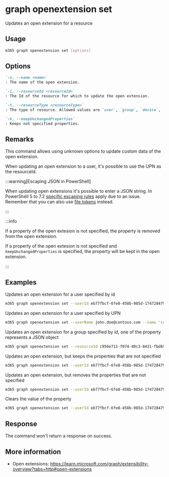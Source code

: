 
# graph openextension set

Updates an open extension for a resource

## Usage

```sh
m365 graph openextension set [options]
```

## Options

```md definition-list
`-n, --name <name>`
: The name of the open extension.

`-i, --resourceId <resourceId>`
: The Id of the resource for which to update the open extension.

`-t, --resourceType <resourceType>`
: The type of resource. Allowed values are `user`, `group`, `device`, `organization`.

`-k, --keepUnchangedProperties`
: Keeps not specified properties.
```

<Global />

## Remarks

This command allows using unknown options to update custom data of the open extension.

When updating an open extension to a user, it's possible to use the UPN as the resourceId.

:::warning[Escaping JSON in PowerShell]

When updating open extensions it's possible to enter a JSON string. In PowerShell 5 to 7.2 [specific escaping rules](./../../../user-guide/using-cli.mdx#escaping-double-quotes-in-powershell) apply due to an issue. Remember that you can also use [file tokens](./../../../user-guide/using-cli.mdx#passing-complex-content-into-cli-options) instead.

:::

:::info

If a property of the open extesion is not specified, the property is removed from the open extension.

If a property of the open extesion is not specified and `keepUnchangedProperties` is specified, the property will be kept in the open extension.

:::

## Examples

Updates an open extension for a user specified by id

```sh
m365 graph openextension set --userId eb77fbcf-6fe8-458b-985d-1747284793bc --name 'com.contoso.roamingSettings' --resourceType user --theme dark --color red --language English
```

Updates an open extension for a user specified by UPN

```sh
m365 graph openextension set --userName john.doe@contoso.com --name 'com.contoso.roamingSettings' --resourceType user --theme dark --color red --language English
```

Updates an open extension for a group specified by id, one of the property represents a JSON object

```sh
m365 graph openextension set --resourceId c956e711-f074-40c3-8431-fbd69bb67d9c --name 'com.contoso.roamingSettings' --resourceType group --settings '{"theme": "dark", "color": "red" }'
```

Updates an open extension, but keeps the properties that are not specified

```sh
m365 graph openextension set --userId eb77fbcf-6fe8-458b-985d-1747284793bc --name 'com.contoso.roamingSettings' --resourceType user --color red --keepUnchangedProperties
```

Updates an open extension, but removes the properties that are not specified

```sh
m365 graph openextension set --userId eb77fbcf-6fe8-458b-985d-1747284793bc --name 'com.contoso.roamingSettings' --resourceType user --color red
```

Clears the value of the property

```sh
m365 graph openextension set --userId eb77fbcf-6fe8-458b-985d-1747284793bc --name 'com.contoso.roamingSettings' --resourceType user --theme ""
```

## Response

The command won't return a response on success.

## More information

- Open extensions: https://learn.microsoft.com/graph/extensibility-overview?tabs=http#open-extensions
